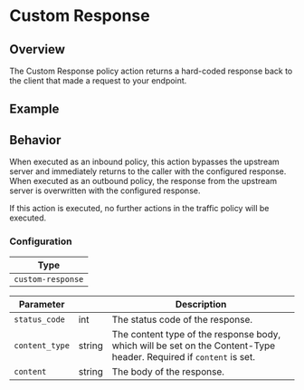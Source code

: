
# Custom Response

## Overview

The Custom Response policy action returns a hard-coded response back to the client that made a request to your endpoint.

## Example

<ExampleHTTP />

## Behavior

When executed as an inbound policy, this action bypasses the upstream server and immediately returns to the caller with
the configured response. When executed as an outbound policy, the response from the upstream server is overwritten with the
configured response.

If this action is executed, no further actions in the traffic policy will be executed.

### Configuration

| Type              |
| ----------------- |
| `custom-response` |

| Parameter      | &nbsp; | Description                                                                                                        |
| -------------- | ------ | ------------------------------------------------------------------------------------------------------------------ |
| `status_code`  | int    | The status code of the response.                                                                                   |
| `content_type` | string | The content type of the response body, which will be set on the Content-Type header. Required if `content` is set. |
| `content`      | string | The body of the response.                                                                                          |
